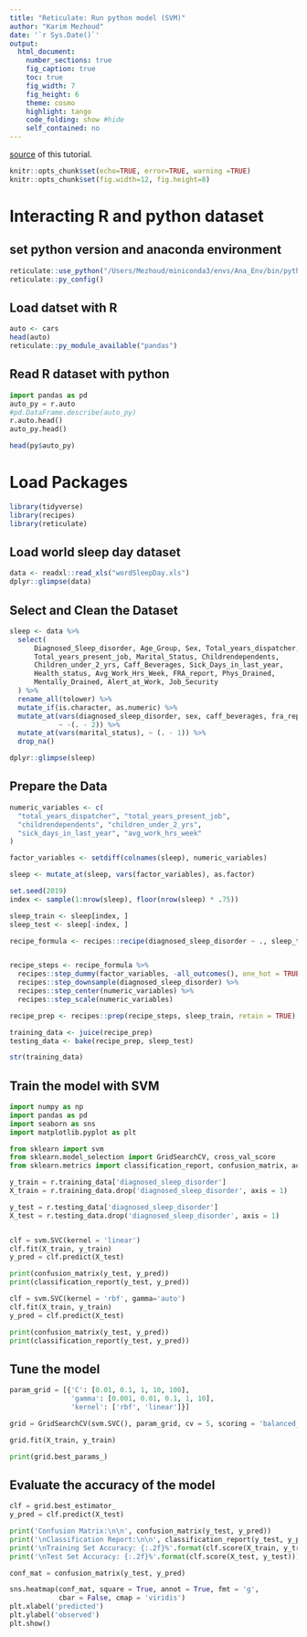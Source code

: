 ```yaml
---
title: "Reticulate: Run python model (SVM)"
author: "Karim Mezhoud"
date: '`r Sys.Date()`'
output:
  html_document:
    number_sections: true
    fig_caption: true
    toc: true
    fig_width: 7
    fig_height: 6
    theme: cosmo
    highlight: tango
    code_folding: show #hide
    self_contained: no
---
```

[source](https://www.statworx.com/ch/blog/r-and-python-using-reticulate-to-get-the-best-of-both-worlds/) of this tutorial.

```r
knitr::opts_chunk$set(echo=TRUE, error=TRUE, warning =TRUE)
knitr::opts_chunk$set(fig.width=12, fig.height=8) 
```

# Interacting R and python dataset

## set python version and anaconda environment
```r
reticulate::use_python("/Users/Mezhoud/miniconda3/envs/Ana_Env/bin/python", required = TRUE)
reticulate::py_config()
```

## Load datset with R
```r
auto <- cars
head(auto)
reticulate::py_module_available("pandas")
```

## Read R dataset with python
```python
import pandas as pd
auto_py = r.auto
#pd.DataFrame.describe(auto_py)
r.auto.head()
auto_py.head()
```

```r
head(py$auto_py)
```


# Load Packages
```r
library(tidyverse)
library(recipes)
library(reticulate)
```

## Load world sleep day dataset

```r
data <- readxl::read_xls("wordSleepDay.xls")
dplyr::glimpse(data)
```

## Select and Clean the Dataset
```r
sleep <- data %>%
  select(
      Diagnosed_Sleep_disorder, Age_Group, Sex, Total_years_dispatcher,
      Total_years_present_job, Marital_Status, Childrendependents,
      Children_under_2_yrs, Caff_Beverages, Sick_Days_in_last_year,
      Health_status, Avg_Work_Hrs_Week, FRA_report, Phys_Drained,
      Mentally_Drained, Alert_at_Work, Job_Security
  ) %>%
  rename_all(tolower) %>%
  mutate_if(is.character, as.numeric) %>%
  mutate_at(vars(diagnosed_sleep_disorder, sex, caff_beverages, fra_report),
            ~ -(. - 2)) %>%
  mutate_at(vars(marital_status), ~ (. - 1)) %>%
  drop_na()

dplyr::glimpse(sleep)
```

## Prepare the Data
```r
numeric_variables <- c(
  "total_years_dispatcher", "total_years_present_job",
  "childrendependents", "children_under_2_yrs", 
  "sick_days_in_last_year", "avg_work_hrs_week"
)

factor_variables <- setdiff(colnames(sleep), numeric_variables)

sleep <- mutate_at(sleep, vars(factor_variables), as.factor)

set.seed(2019)
index <- sample(1:nrow(sleep), floor(nrow(sleep) * .75))

sleep_train <- sleep[index, ]
sleep_test <- sleep[-index, ]

recipe_formula <- recipes::recipe(diagnosed_sleep_disorder ~ ., sleep_train)


recipe_steps <- recipe_formula %>%
  recipes::step_dummy(factor_variables, -all_outcomes(), one_hot = TRUE) %>%
  recipes::step_downsample(diagnosed_sleep_disorder) %>%
  recipes::step_center(numeric_variables) %>%
  recipes::step_scale(numeric_variables)

recipe_prep <- recipes::prep(recipe_steps, sleep_train, retain = TRUE)

training_data <- juice(recipe_prep)
testing_data <- bake(recipe_prep, sleep_test)

str(training_data)
```

## Train the model with SVM

```python
import numpy as np
import pandas as pd
import seaborn as sns
import matplotlib.pyplot as plt

from sklearn import svm
from sklearn.model_selection import GridSearchCV, cross_val_score
from sklearn.metrics import classification_report, confusion_matrix, accuracy_score

y_train = r.training_data['diagnosed_sleep_disorder']
X_train = r.training_data.drop('diagnosed_sleep_disorder', axis = 1)

y_test = r.testing_data['diagnosed_sleep_disorder']
X_test = r.testing_data.drop('diagnosed_sleep_disorder', axis = 1)


clf = svm.SVC(kernel = 'linear')
clf.fit(X_train, y_train)
y_pred = clf.predict(X_test)

print(confusion_matrix(y_test, y_pred))
print(classification_report(y_test, y_pred))

clf = svm.SVC(kernel = 'rbf', gamma='auto')
clf.fit(X_train, y_train)
y_pred = clf.predict(X_test)

print(confusion_matrix(y_test, y_pred))
print(classification_report(y_test, y_pred))
```


## Tune the model

```python
param_grid = [{'C': [0.01, 0.1, 1, 10, 100],
               'gamma': [0.001, 0.01, 0.1, 1, 10],
               'kernel': ['rbf', 'linear']}]

grid = GridSearchCV(svm.SVC(), param_grid, cv = 5, scoring = 'balanced_accuracy')

grid.fit(X_train, y_train)

print(grid.best_params_)
```

## Evaluate the accuracy of the model
```python
clf = grid.best_estimator_
y_pred = clf.predict(X_test)

print('Confusion Matrix:\n\n', confusion_matrix(y_test, y_pred))
print('\nClassification Report:\n\n', classification_report(y_test, y_pred))
print('\nTraining Set Accuracy: {:.2f}%'.format(clf.score(X_train, y_train)))
print('\nTest Set Accuracy: {:.2f}%'.format(clf.score(X_test, y_test)))

conf_mat = confusion_matrix(y_test, y_pred)

sns.heatmap(conf_mat, square = True, annot = True, fmt = 'g',
            cbar = False, cmap = 'viridis')
plt.xlabel('predicted')
plt.ylabel('observed')
plt.show()

```

